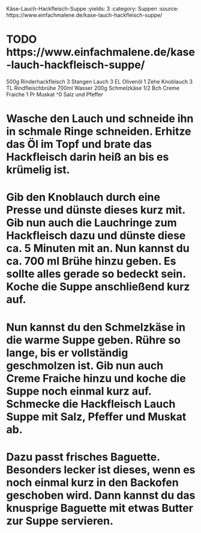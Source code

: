 Käse-Lauch-Hackfleisch-Suppe
:yields: 3
:category: Suppen
:source: https://www.einfachmalene.de/kase-lauch-hackfleisch-suppe/

# TODO https://www.einfachmalene.de/kase-lauch-hackfleisch-suppe/

500g Rinderhackfleisch
3 Stangen Lauch
3 EL Olivenöl
1 Zehe Knoblauch
3 TL Rindfleischbrühe
700ml Wasser
200g Schmelzkäse
1/2 Bch Creme Fraiche
1 Pr Muskat
^0 Salz und Pfeffer

# Wasche den Lauch und schneide ihn in schmale Ringe schneiden. Erhitze das Öl im Topf und brate das Hackfleisch darin heiß an bis es krümelig ist.
# Gib den Knoblauch durch eine Presse und dünste dieses kurz mit. Gib nun auch die Lauchringe zum Hackfleisch dazu und dünste diese ca. 5 Minuten mit an. Nun kannst du ca. 700 ml Brühe hinzu geben. Es sollte alles gerade so bedeckt sein. Koche die Suppe anschließend kurz auf.
# Nun kannst du den Schmelzkäse in die warme Suppe geben. Rühre so lange, bis er vollständig geschmolzen ist. Gib nun auch Creme Fraiche hinzu und koche die Suppe noch einmal kurz auf. Schmecke die Hackfleisch Lauch Suppe mit Salz, Pfeffer und Muskat ab.
# Dazu passt frisches Baguette. Besonders lecker ist dieses, wenn es noch einmal kurz in den Backofen geschoben wird. Dann kannst du das knusprige Baguette mit etwas Butter zur Suppe servieren.
